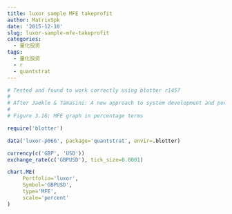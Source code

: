 ```yaml
---
title: luxor sample MFE takeprofit
author: MatrixSpk
date: '2015-12-10'
slug: luxor-sample-mfe-takeprofit
categories:
  - 量化投资
tags:
  - 量化投资
  - r
  - quantstrat
---
```


```R
# Tested and found to work correctly using blotter r1457
#
# After Jaekle & Tamasini: A new approach to system development and portfolio optimisation (ISBN 978-1-905641-79-6)
#
# Figure 3.16: MFE graph in percentage terms

require('blotter')

data('luxor-p066', package='quantstrat', envir=.blotter)

currency(c('GBP', 'USD'))
exchange_rate(c('GBPUSD'), tick_size=0.0001)

chart.ME(
	 Portfolio='luxor',
	 Symbol='GBPUSD',
	 type='MFE',
	 scale='percent'
)
```